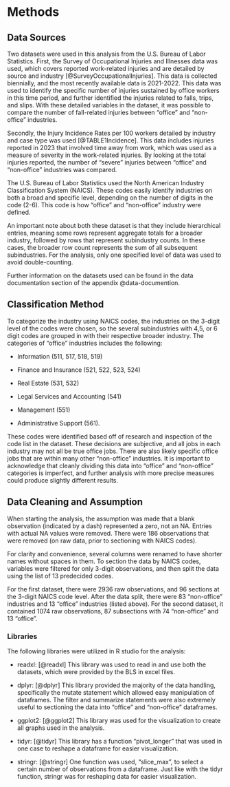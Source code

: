 # Methods

## Data Sources

Two datasets were used in this analysis from the U.S. Bureau of Labor Statistics. First, the Survey of Occupational Injuries and Illnesses data was used, which covers reported work-related injuries and are detailed by source and industry [@SurveyOccupationalInjuries]. This data is collected biennially, and the most recently available data is 2021-2022. This data was used to identify the specific number of injuries sustained by office workers in this time period, and further identified the injuries related to falls, trips, and slips. With these detailed variables in the dataset, it was possible to compare the number of fall-related injuries between "office" and "non-office" industries.

Secondly, the Injury Incidence Rates per 100 workers detailed by industry and case type was used [@TABLE1Incidence]. This data includes injuries reported in 2023 that involved time away from work, which was used as a measure of severity in the work-related injuries. By looking at the total injuries reported, the number of "severe" injuries between "office" and "non-office" industries was compared.

The U.S. Bureau of Labor Statistics used the North American Industry Classification System (NAICS). These codes easily identify industries on both a broad and specific level, depending on the number of digits in the code (2-6). This code is how "office" and "non-office" industry were defined.

An important note about both these dataset is that they include hierarchical entries, meaning some rows represent aggregate totals for a broader industry, followed by rows that represent subindustry counts. In these cases, the broader row count represents the sum of all subsequent subindustries. For the analysis, only one specified level of data was used to avoid double-counting.

Further information on the datasets used can be found in the data documentation section of the appendix @data-documention.

## Classification Method

To categorize the industry using NAICS codes, the industries on the 3-digit level of the codes were chosen, so the several subindustries with 4,5, or 6 digit codes are grouped in with their respective broader industry. The categories of "office" industries includes the following:

-   Information (511, 517, 518, 519)

-   Finance and Insurance (521, 522, 523, 524)

-   Real Estate (531, 532)

-   Legal Services and Accounting (541)

-   Management (551)

-   Administrative Support (561).

These codes were identified based off of research and inspection of the code list in the dataset. These decisions are subjective, and all jobs in each industry may not all be true office jobs. There are also likely specific office jobs that are within many other "non-office" industries. It is important to acknowledge that cleanly dividing this data into "office" and "non-office" categories is imperfect, and further analysis with more precise measures could produce slightly different results.

## Data Cleaning and Assumption

When starting the analysis, the assumption was made that a blank observation (indicated by a dash) represented a zero, not an NA. Entries with actual NA values were removed. There were 186 observations that were removed (on raw data, prior to sectioning with NAICS codes).

For clarity and convenience, several columns were renamed to have shorter names without spaces in them. To section the data by NAICS codes, variables were filtered for only 3-digit observations, and then split the data using the list of 13 predecided codes.

For the first dataset, there were 2936 raw observations, and 96 sections at the 3-digit NAICS code level. After the data split, there were 83 "non-office" industries and 13 "office" industries (listed above). For the second dataset, it contained 1074 raw observations, 87 subsections with 74 "non-office" and 13 "office".

### Libraries

The following libraries were utilized in R studio for the analysis:

-   readxl: [@readxl] This library was used to read in and use both the datasets, which were provided by the BLS in excel files.

-   dplyr: [@dplyr] This library provided the majority of the data handling, specifically the mutate statement which allowed easy manipulation of dataframes. The filter and summarize statements were also extremely useful to sectioning the data into "office" and "non-office" dataframes.

-   ggplot2: [@ggplot2] This library was used for the visualization to create all graphs used in the analysis.

-   tidyr: [@tidyr] This library has a function "pivot_longer" that was used in one case to reshape a dataframe for easier visualization.

-   stringr: [@stringr] One function was used, "slice_max", to select a certain number of observations from a dataframe. Just like with the tidyr function, stringr was for reshaping data for easier visualization.
